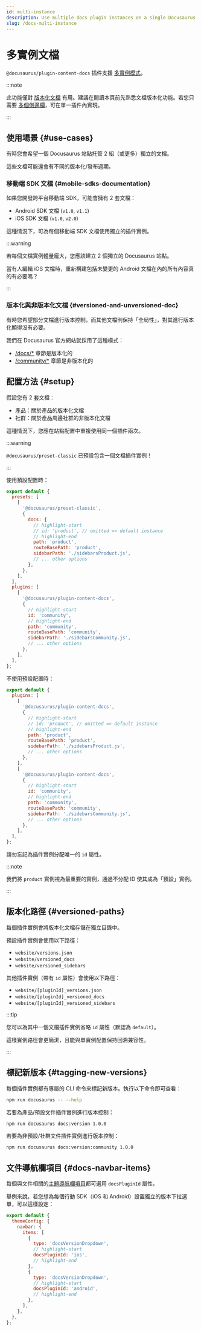 ```yaml
---
id: multi-instance
description: Use multiple docs plugin instances on a single Docusaurus site.
slug: /docs-multi-instance
---
```


# 多實例文檔

`@docusaurus/plugin-content-docs` 插件支援 [多實例模式](../../using-plugins.mdx#multi-instance-plugins-and-plugin-ids)。

:::note

此功能僅對 [版本化文檔](./versioning.mdx) 有用。建議在閱讀本頁前先熟悉文檔版本化功能。若您只需要 [多個側邊欄](./sidebar/multiple-sidebars.mdx)，可在單一插件內實現。

:::

## 使用場景 {#use-cases}

有時您會希望一個 Docusaurus 站點托管 2 組（或更多）獨立的文檔。

這些文檔可能還會有不同的版本化/發布週期。

### 移動端 SDK 文檔 {#mobile-sdks-documentation}

如果您開發跨平台移動端 SDK，可能會擁有 2 套文檔：

- Android SDK 文檔 (`v1.0`, `v1.1`)
- iOS SDK 文檔 (`v1.0`, `v2.0`)

這種情況下，可為每個移動端 SDK 文檔使用獨立的插件實例。

:::warning

若每個文檔實例體量龐大，您應該建立 2 個獨立的 Docusaurus 站點。

當有人編輯 iOS 文檔時，重新構建包括未變更的 Android 文檔在內的所有內容真的有必要嗎？

:::

### 版本化與非版本化文檔 {#versioned-and-unversioned-doc}

有時您希望部分文檔進行版本控制，而其他文檔則保持「全局性」，對其進行版本化顯得沒有必要。

我們在 Docusaurus 官方網站就採用了這種模式：

- [/docs/\*](/docs) 章節是版本化的
- [/community/\*](/community/support) 章節是非版本化的

## 配置方法 {#setup}

假設您有 2 套文檔：

- 產品：關於產品的版本化文檔
- 社群：關於產品周邊社群的非版本化文檔

這種情況下，您應在站點配置中重複使用同一個插件兩次。

:::warning

`@docusaurus/preset-classic` 已預設包含一個文檔插件實例！

:::

使用預設配置時：

```js title="docusaurus.config.js"
export default {
  presets: [
    [
      '@docusaurus/preset-classic',
      {
        docs: {
          // highlight-start
          // id: 'product', // omitted => default instance
          // highlight-end
          path: 'product',
          routeBasePath: 'product',
          sidebarPath: './sidebarsProduct.js',
          // ... other options
        },
      },
    ],
  ],
  plugins: [
    [
      '@docusaurus/plugin-content-docs',
      {
        // highlight-start
        id: 'community',
        // highlight-end
        path: 'community',
        routeBasePath: 'community',
        sidebarPath: './sidebarsCommunity.js',
        // ... other options
      },
    ],
  ],
};
```

不使用預設配置時：

```js title="docusaurus.config.js"
export default {
  plugins: [
    [
      '@docusaurus/plugin-content-docs',
      {
        // highlight-start
        // id: 'product', // omitted => default instance
        // highlight-end
        path: 'product',
        routeBasePath: 'product',
        sidebarPath: './sidebarsProduct.js',
        // ... other options
      },
    ],
    [
      '@docusaurus/plugin-content-docs',
      {
        // highlight-start
        id: 'community',
        // highlight-end
        path: 'community',
        routeBasePath: 'community',
        sidebarPath: './sidebarsCommunity.js',
        // ... other options
      },
    ],
  ],
};
```

請勿忘記為插件實例分配唯一的 `id` 屬性。

:::note

我們將 `product` 實例視為最重要的實例，通過不分配 ID 使其成為「預設」實例。

:::

## 版本化路徑 {#versioned-paths}

每個插件實例會將版本化文檔存儲在獨立目錄中。

預設插件實例會使用以下路徑：

- `website/versions.json`
- `website/versioned_docs`
- `website/versioned_sidebars`

其他插件實例（帶有 `id` 屬性）會使用以下路徑：

- `website/[pluginId]_versions.json`
- `website/[pluginId]_versioned_docs`
- `website/[pluginId]_versioned_sidebars`

:::tip

您可以為其中一個文檔插件實例省略 `id` 屬性（默認為 `default`）。

這樣實例路徑會更簡潔，且能與單實例配置保持回溯兼容性。

:::

## 標記新版本 {#tagging-new-versions}

每個插件實例都有專屬的 CLI 命令來標記新版本。執行以下命令即可查看：

```bash npm2yarn
npm run docusaurus -- --help
```

若要為產品/預設文件插件實例進行版本控制：

```bash npm2yarn
npm run docusaurus docs:version 1.0.0
```

若要為非預設/社群文件插件實例進行版本控制：

```bash npm2yarn
npm run docusaurus docs:version:community 1.0.0
```

## 文件導航欄項目 {#docs-navbar-items}

每個與文件相關的[主題導航欄項目](../../api/themes/theme-configuration.mdx#navbar)都可選用 `docsPluginId` 屬性。

舉例來說，若您想為每個行動 SDK（iOS 和 Android）設置獨立的版本下拉選單，可以這樣設定：

```js title="docusaurus.config.js"
export default {
  themeConfig: {
    navbar: {
      items: [
        {
          type: 'docsVersionDropdown',
          // highlight-start
          docsPluginId: 'ios',
          // highlight-end
        },
        {
          type: 'docsVersionDropdown',
          // highlight-start
          docsPluginId: 'android',
          // highlight-end
        },
      ],
    },
  },
};
```